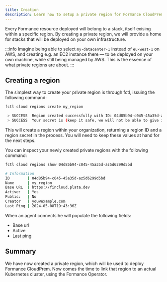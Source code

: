 ```yaml
---
title: Creation
description: Learn how to setup a private region for Formance CloudPrem deployment
---
```


<Warning/>
Every Formance resource deployed will belong to a stack, itself exising within a specific region. By creating a private region, we will provide a home for stacks that will be deployed on your own infrastructure.

:::info
Imagine being able to select `my-datacenter-1` instead of `eu-west-1` on AWS, and creating e.g. an EC2 instance there — to be deployed on your own machine, while still being managed by AWS. This is the essence of what private regions are about.
:::

## Creating a region

The simplest way to create your private region is through fctl, issuing the following command:

```bash
fctl cloud regions create my_region

 > SUCCESS  Region created successfully with ID: 04d85b94-c045-45a35d-az5d6299d5bd
 > SUCCESS  Your secret is (keep it safe, we will not be able to give it to you again): 3c9aza0a-39c6-417a-8fce-c540da4bvb72
```

This will create a region within your organization, returning a region ID and a region secret in the process. You will need to keep these values at hand for the next steps.

You can inspect your newly created private regions with the following command:

```bash
fctl cloud regions show 04d85b94-c045-45a35d-az5d6299d5bd

# Information
ID        | 04d85b94-c045-45a35d-az5d6299d5bd
Name      | my_region
Base URL  | https://fincloud.plata.dev
Active:   | Yes
Public:   | No
Creator   | you@example.com
Last Ping | 2024-05-08T19:43:36Z
```

When an agent connects he will populate the following fields:
- Base url
- Active
- Last ping


## Summary

We have now created a private region, which will be used to deploy Formance CloudPrem. Now comes the time to link that region to an actual Kubernetes cluster, using the Formance Operator.
